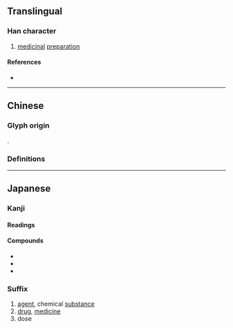 {{also|劑|剂}}
{{character info}}
==Translingual==
{{Han simplified forms|劑|剤|剂}}

===Han character===
{{Han char|rn=18|rad=刀|as=08|sn=10|four=|canj=XYLLN,YLLN|ids=⿰斉刂}}

# [[medicinal]] [[preparation]]

====References====
* {{Han ref|kx=0141.411|dkj=02076|dj=0321.140|hdz=10345.121|uh=5264|ud=21092}}

----

==Chinese==

===Glyph origin===
{{Han simp|劑|f=齊|t=斉}}.

===Definitions===
{{zh-see|劑|rocs}}

----

==Japanese==
{{ja-kanji forms|剤|劑}}

===Kanji===
{{ja-kanji|grade=c|rs=刀08|kyu=劑}}

====Readings====
{{ja-readings
|goon=ざい, すい
|kanon=すい, せい
|kun=そろえる, ま-ぜる
}}

====Compounds====
* {{ja-r|解%毒%剤|げ%どく%ざい}}
* {{ja-r|幻%覚%剤|げん%かく%ざい}}
* {{ja-r|漂%白%剤|ひょう%はく%ざい}}

===Suffix===
{{ja-pos|suffix|ざい}}

# [[agent]], chemical [[substance]]
# [[drug]], [[medicine]]
# dose